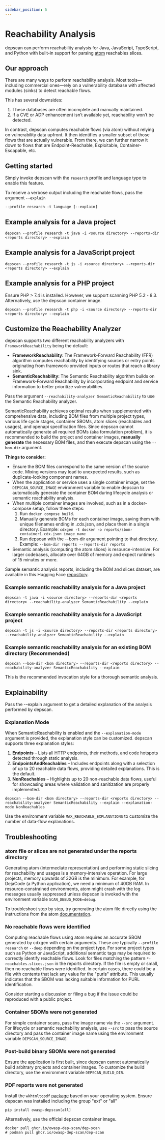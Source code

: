 ```yaml
---
sidebar_position: 5
---
```


# Reachability Analysis

depscan can perform reachability analysis for Java, JavaScript, TypeScript, and Python with built-in support for parsing [atom](https://github.com/AppThreat/atom) reachables slices.

## Our approach

There are many ways to perform reachability analysis. Most tools—including commercial ones—rely on a vulnerability database with affected modules (sinks) to detect reachable flows.

This has several downsides:

1. These databases are often incomplete and manually maintained.
2. If a CVE or ADP enhancement isn’t available yet, reachability won’t be detected.

In contrast, depscan computes reachable flows (via atom) without relying on vulnerability data upfront. It then identifies a smaller subset of those flows that are actually vulnerable. From there, we can further narrow it down to flows that are Endpoint-Reachable, Exploitable, Container-Escapable, etc.

## Getting started

Simply invoke depscan with the `research` profile and language type to enable this feature.

To receive a verbose output including the reachable flows, pass the argument `--explain`

```shell
--profile research -t language [--explain]
```

## Example analysis for a Java project

```shell
depscan --profile research -t java -i <source directory> --reports-dir <reports directory> --explain
```

## Example analysis for a JavaScript project

```shell
depscan --profile research -t js -i <source directory> --reports-dir <reports directory> --explain
```

## Example analysis for a PHP project

Ensure PHP > 7.4 is installed. However, we support scanning PHP 5.2 - 8.3. Alternatively, use the depscan container image.

```shell
depscan --profile research -t php -i <source directory> --reports-dir <reports directory> --explain
```

## Customize the Reachability Analyzer

depscan supports two different reachability analyzers with `FrameworkReachability` being the default:

- **FrameworkReachability**: The Framework-Forward Reachability (FFR) algorithm computes reachability by identifying sources or entry points originating from framework-provided inputs or routes that reach a library sink.
- **SemanticReachability**: The Semantic Reachability algorithm builds on Framework-Forward Reachability by incorporating endpoint and service information to better prioritize vulnerabilities.

Pass the argument `--reachability-analyzer SemanticReachability` to use the Semantic Reachability analyzer.

SemanticReachability achieves optimal results when supplemented with comprehensive data, including BOM files from multiple project types, various life cycle stages, container SBOMs, atom slices (reachables and usages), and openapi specification files. Since depscan cannot automatically generate all required BOMs (aka formulation problem), it is recommended to build the project and container images, **manually generate** the necessary BOM files, and then execute depscan using the `--bom-dir` argument.

**Things to consider:**

- Ensure the BOM files correspond to the same version of the source code. Mixing versions may lead to unexpected results, such as duplicate-looking component names.
- When the application or service uses a single container image, set the `DEPSCAN_SOURCE_IMAGE` environment variable to enable depscan to automatically generate the container BOM during lifecycle analysis or semantic reachability analysis.
- When multiple container images are involved, such as in a docker-compose setup, follow these steps:
	1.	Run `docker compose build`.
	2.	Manually generate BOMs for each container image, saving them with unique filenames ending in .cdx.json, and place them in a single directory. Example: `cdxgen -t docker -o reports/sbom-container1.cdx.json image_name`
	3.	Run depscan with the --bom-dir argument pointing to that directory. Example: `--bom-dir reports --reports-dir reports`
- Semantic analysis (computing the atom slices) is resource-intensive. For larger codebases, allocate over 64GB of memory and expect runtimes of 15 minutes or more.

Sample semantic analysis reports, including the BOM and slices dataset, are available in this Hugging Face [repository](https://huggingface.co/datasets/AppThreat/ukaina/tree/main).

### Example semantic reachability analysis for a Java project

```shell
depscan -t java -i <source directory> --reports-dir <reports directory> --reachability-analyzer SemanticReachability --explain
```

### Example semantic reachability analysis for a JavaScript project

```shell
depscan -t js -i <source directory> --reports-dir <reports directory> --reachability-analyzer SemanticReachability --explain
```

### Example semantic reachability analysis for an existing BOM directory (Recommended)

```shell
depscan --bom-dir <bom directory> --reports-dir <reports directory> --reachability-analyzer SemanticReachability --explain
```

This is the recommended invocation style for a thorough semantic analysis.

## Explainability

Pass the --explain argument to get a detailed explanation of the analysis performed by depscan.

### Explanation Mode

When SemanticReachability is enabled and the `--explanation-mode` argument is provided, the explanation style can be customized. depscan supports three explanation styles:

1.	**Endpoints** – Lists all HTTP endpoints, their methods, and code hotspots detected through static analysis.
2.	**EndpointsAndReachables** – Includes endpoints along with a selection of up to 20 reachable data flows, providing detailed explanations. This is the default.
3.	**NonReachables** – Highlights up to 20 non-reachable data flows, useful for showcasing areas where validation and sanitization are properly implemented.

```shell
depscan --bom-dir <bom directory> --reports-dir <reports directory> --reachability-analyzer SemanticReachability --explain --explanation-mode NonReachables
```

Use the environment variable `MAX_REACHABLE_EXPLANATIONS` to customize the number of data-flow explanations.

## Troubleshooting

### atom file or slices are not generated under the reports directory

Generating atom (intermediate representation) and performing static slicing for reachability and usages is a memory-intensive operation. For large projects, memory upwards of 32GB is the minimum. For example, for DejaCode (a Python application), we need a minimum of 40GB RAM. In resource-constrained environments, atom might crash with the log messages usually suppressed unless depscan is invoked with the environment variable `SCAN_DEBUG_MODE=debug`.

To troubleshoot step by step, try generating the atom file directly using the instructions from the atom [documentation](https://atom-docs.appthreat.dev/).

### No reachable flows were identified

Computing reachable flows using atom requires an accurate SBOM generated by cdxgen with certain arguments. These are typically `--profile research` or `--deep` depending on the project type. For some project types such as Python or JavaScript, additional semantic tags may be required to correctly identify reachable flows. Look for files matching the pattern `*-reachables.slices.json` in the reports directory. If the file is empty or small, then no reachable flows were identified. In certain cases, there could be a file with contents that lack any value for the "purls" attribute. This usually indicates that the SBOM was lacking suitable information for PURL identification.

Consider starting a discussion or filing a bug if the issue could be reproduced with a public project.

### Container SBOMs were not generated

For simple container scans, pass the image name via the `--src` argument. For lifecycle or semantic reachability analysis, use `--src` to pass the source directory and pass the container image name using the environment variable `DEPSCAN_SOURCE_IMAGE`.

### Post-build binary SBOMs were not generated

Ensure the application is first built, since depscan cannot automatically build arbitrary projects and container images. To customize the build directory, use the environment variable `DEPSCAN_BUILD_DIR`.

### PDF reports were not generated

Install the `wkhtmltopdf` [package](https://wkhtmltopdf.org) based on your operating system. Ensure depscan was installed including the group "ext" or "all"

```shell
pip install owasp-depscan[all]
```

Alternatively, use the official depscan container image.

```shell
docker pull ghcr.io/owasp-dep-scan/dep-scan
# podman pull ghcr.io/owasp-dep-scan/dep-scan
```
